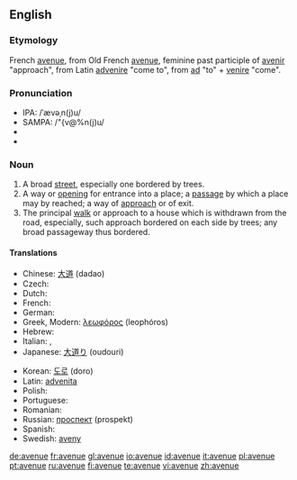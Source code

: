 ==English==

===Etymology===
French [[avenue]], from Old French [[avenue]], feminine past participle of [[avenir]] "approach", from Latin [[advenire]] "come to", from [[ad]] "to" + [[venire]] "come".

===Pronunciation===
* IPA: /ˈævəˌn(j)u/ 
* SAMPA: /"{v@%n(j)u/
* {{audio|en-gb-avenue.ogg|Audio (RP)}}
* {{audio|en-us-avenue.ogg|Audio (US)}}

===Noun===
{{en-noun}}

# A broad [[street]], especially one bordered by trees.
# A way or [[opening]] for entrance into a place; a [[passage]] by which a place may by reached; a way of [[approach]] or of exit.
# The principal [[walk]] or approach to a house which is withdrawn from the road, especially, such approach bordered on each side by trees; any broad passageway thus bordered.

====Translations====
{{trans-top|broad street}}
* Chinese: [[大道]] (dadao)
* Czech: {{t-|cs|třída|f}}
* Dutch: {{t+|nl|weg}}
* French: {{t+|fr|avenue}}
* German: {{t+|de|Allee}}
* Greek, Modern: [[λεωφόρος]] (leophóros)
* Hebrew: {{t-|he|שׂדרה|tr=sdera|sc=Hebr}}
* Italian: {{t+|it|viale}}, {{t+|it|corso}}
* Japanese: [[大道り]] (oudouri)
{{trans-mid}}
* Korean: [[도로]] (doro)
* Latin: [[advenita]]
* Polish: {{t-|pl|aleja}}
* Portuguese: {{t+|pt|avenida}}
* Romanian: {{t-|ro|cale|f}}
* Russian: [[проспект]] (prospekt) {{m}}
* Spanish: {{t+|es|avenida}}
* Swedish: [[aveny]]
{{trans-bottom}}

[[de:avenue]]
[[fr:avenue]]
[[gl:avenue]]
[[io:avenue]]
[[id:avenue]]
[[it:avenue]]
[[pl:avenue]]
[[pt:avenue]]
[[ru:avenue]]
[[fi:avenue]]
[[te:avenue]]
[[vi:avenue]]
[[zh:avenue]]